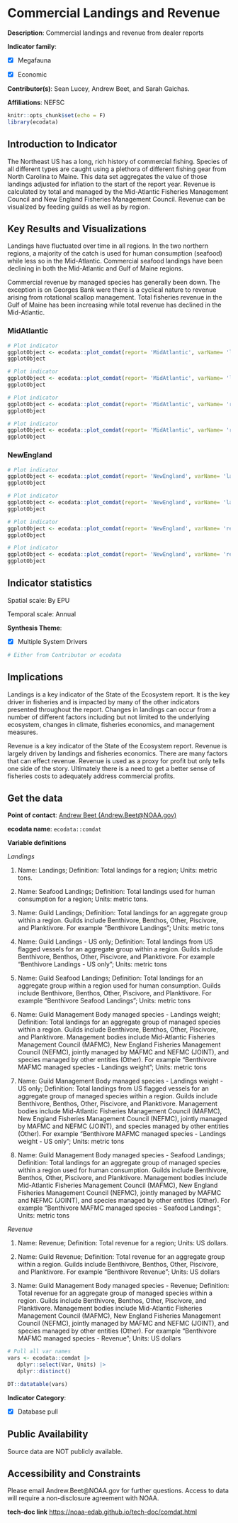 # Commercial Landings and Revenue {#comdat}

**Description**: Commercial landings and revenue from dealer reports

**Indicator family**: 

- [X] Megafauna
- [X] Economic


**Contributor(s)**: Sean Lucey, Andrew Beet, and Sarah Gaichas.

**Affiliations**: NEFSC

```{r echo=FALSE}
knitr::opts_chunk$set(echo = F)
library(ecodata)
```
## Introduction to Indicator
The Northeast US has a long, rich history of commercial fishing. Species of all different types are caught using a plethora of different fishing gear from North Carolina to Maine. This data set aggregates the value of those landings adjusted for inflation to the start of the report year.  Revenue is calculated by total and managed by the Mid-Atlantic Fisheries Management Council and New England Fisheries Management Council. Revenue can be visualized by feeding guilds as well as by region.

## Key Results and Visualizations
Landings have fluctuated over time in all regions.  In the two northern regions, a majority of the catch is used for human consumption (seafood) while less so in the Mid-Atlantic.  Commercial seafood landings have been declining in both the Mid-Atlantic and Gulf of Maine regions.

Commercial revenue by managed species has generally been down.  The exception is on Georges Bank were there is a cyclical nature to revenue arising from rotational scallop management.  Total fisheries revenue in the Gulf of Maine has been increasing while total revenue has declined in the Mid-Atlantic.

### MidAtlantic

```{r plot_comdatMidAtlanticlandingstotal}
# Plot indicator
ggplotObject <- ecodata::plot_comdat(report= 'MidAtlantic', varName= 'landings', plottype = 'total',n=10)
ggplotObject
```

```{r plot_comdatMidAtlanticlandingsguild}
# Plot indicator
ggplotObject <- ecodata::plot_comdat(report= 'MidAtlantic', varName= 'landings', plottype = 'guild',n=10)
ggplotObject
```

```{r plot_comdatMidAtlanticrevenuetotal}
# Plot indicator
ggplotObject <- ecodata::plot_comdat(report= 'MidAtlantic', varName= 'revenue', plottype = 'total',n=10)
ggplotObject
```

```{r plot_comdatMidAtlanticrevenueguild}
# Plot indicator
ggplotObject <- ecodata::plot_comdat(report= 'MidAtlantic', varName= 'revenue', plottype = 'guild',n=10)
ggplotObject
```

### NewEngland

```{r plot_comdatNewEnglandlandingstotal}
# Plot indicator
ggplotObject <- ecodata::plot_comdat(report= 'NewEngland', varName= 'landings', plottype = 'total',n=10)
ggplotObject
```

```{r plot_comdatNewEnglandlandingsguild}
# Plot indicator
ggplotObject <- ecodata::plot_comdat(report= 'NewEngland', varName= 'landings', plottype = 'guild',n=10)
ggplotObject
```

```{r plot_comdatNewEnglandrevenuetotal}
# Plot indicator
ggplotObject <- ecodata::plot_comdat(report= 'NewEngland', varName= 'revenue', plottype = 'total',n=10)
ggplotObject
```

```{r plot_comdatNewEnglandrevenueguild}
# Plot indicator
ggplotObject <- ecodata::plot_comdat(report= 'NewEngland', varName= 'revenue', plottype = 'guild',n=10)
ggplotObject
```


## Indicator statistics 
Spatial scale: By EPU

Temporal scale: Annual

**Synthesis Theme**:

- [X] Multiple System Drivers


```{r autostats_comdat}
# Either from Contributor or ecodata
```

## Implications
Landings is a key indicator of the State of the Ecosystem report.  It is the key driver in fisheries and is impacted by many of the other indicators presented throughout the report.  Changes in landings can occur from a number of different factors including but not limited to the underlying ecosystem, changes in climate, fisheries economics, and management measures.

Revenue is a key indicator of the State of the Ecosystem report. Revenue is largely driven by landings and fisheries economics.  There are many factors that can effect revenue.  Revenue is used as a proxy for profit but only tells one side of the story.  Ultimately there is a need to get a better sense of fisheries costs to adequately address commercial profits.

## Get the data

**Point of contact**: [Andrew Beet (Andrew.Beet@NOAA.gov)](mailto:Andrew Beet (Andrew.Beet@NOAA.gov)){.email}

**ecodata name**: `ecodata::comdat`

**Variable definitions**

*Landings*  1) Name: Landings; Definition: Total landings for a region; Units: metric tons.  
2) Name: Seafood Landings; Definition: Total landings used for human consumption for a region; Units: metric tons. 
3) Name: Guild Landings; Definition: Total landings for an aggregate group within a region.  Guilds include Benthivore, Benthos, Other, Piscivore, and Planktivore.  For example "Benthivore Landings"; Units: metric tons 
4) Name: Guild Landings - US only; Definition: Total landings from US flagged vessels for an aggregate group within a region.  Guilds include Benthivore, Benthos, Other, Piscivore, and Planktivore.  For example "Benthivore Landings - US only"; Units: metric tons 
5) Name: Guild Seafood Landings; Definition: Total landings for an aggregate group within a region used for human consumption.  Guilds include Benthivore, Benthos, Other, Piscivore, and Planktivore.  For example "Benthivore Seafood Landings"; Units: metric tons 
6) Name: Guild Management Body managed species - Landings weight; Definition: Total landings for an aggregate group of managed species within a region.  Guilds include Benthivore, Benthos, Other, Piscivore, and Planktivore.  Management bodies include Mid-Atlantic Fisheries Management Council (MAFMC), New England Fisheries Management Council (NEFMC), jointly managed by MAFMC and NEFMC (JOINT), and species managed by other entities (Other). For example "Benthivore MAFMC managed species - Landings weight"; Units: metric tons 
7) Name: Guild Management Body managed species - Landings weight - US only; Definition: Total landings from US flagged vessels for an aggregate group of managed species within a region.  Guilds include Benthivore, Benthos, Other, Piscivore, and Planktivore.  Management bodies include Mid-Atlantic Fisheries Management Council (MAFMC), New England Fisheries Management Council (NEFMC), jointly managed by MAFMC and NEFMC (JOINT), and species managed by other entities (Other). For example "Benthivore MAFMC managed species - Landings weight - US only"; Units: metric tons 
8) Name: Guild Management Body managed species - Seafood Landings; Definition: Total landings for an aggregate group of managed species within a region used for human consumption.  Guilds include Benthivore, Benthos, Other, Piscivore, and Planktivore.  Management bodies include Mid-Atlantic Fisheries Management Council (MAFMC), New England Fisheries Management Council (NEFMC), jointly managed by MAFMC and NEFMC (JOINT), and species managed by other entities (Other). For example "Benthivore MAFMC managed species - Seafood Landings"; Units: metric tons 
 *Revenue*  1) Name: Revenue; Definition: Total revenue for a region; Units: US dollars. 
2) Name: Guild Revenue; Definition: Total revenue for an aggregate group within a region. Guilds include Benthivore, Benthos, Other, Piscivore, and Planktivore. For example "Benthivore Revenue"; Units: US dollars 
3) Name: Guild Management Body managed species - Revenue; Definition: Total revenue for an aggregate group of managed species within a region. Guilds include Benthivore, Benthos, Other, Piscivore, and Planktivore. Management bodies include Mid-Atlantic Fisheries Management Council (MAFMC), New England Fisheries Management Council (NEFMC), jointly managed by MAFMC and NEFMC (JOINT), and species managed by other entities (Other). For example "Benthivore MAFMC managed species - Revenue"; Units: US dollars

```{r vars_comdat}
# Pull all var names
vars <- ecodata::comdat |>
   dplyr::select(Var, Units) |>
   dplyr::distinct()

DT::datatable(vars)
```
**Indicator Category**:

- [X] Database pull


## Public Availability

Source data are NOT publicly available.

## Accessibility and Constraints

Please email Andrew.Beet@NOAA.gov for further questions.  Access to data will require a non-disclosure agreement with NOAA.

**tech-doc link**
<https://noaa-edab.github.io/tech-doc/comdat.html>

